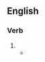 ==English==

===Verb===
{{head|en|verb form}}

# {{en-archaic third-person singular of|change}}
#* {{RQ:King James Version|Daniel|2|21|passage=And he [[changeth]] the times and the seasons: he [[removeth]] kings, and [[setteth]] up kings: he [[giveth]] wisdom unto the wise, and knowledge to them that know understanding:}}